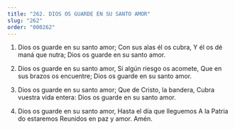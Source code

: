 ```yaml
---
title: "262. DIOS OS GUARDE EN SU SANTO AMOR"
slug: "262"
order: "000262"
---
```


1. Dios os guarde en su santo amor; Con sus alas él os cubra,
Y él os dé maná que nutra;
Dios os guarde en su santo amor.

2. Dios os guarde en su santo amor, Si algún riesgo os acomete,
Que en sus brazos os encuentre; Dios os guarde en su santo amor.

3. Dios os guarde en su santo amor; Que de Cristo, la bandera,
Cubra vuestra vida entera:
Dios os guarde en su santo amor.

4. Dios os guarde en su santo amor, Hasta el día que lleguemos
A la Patria do estaremos Reunidos en paz y amor. Amén.